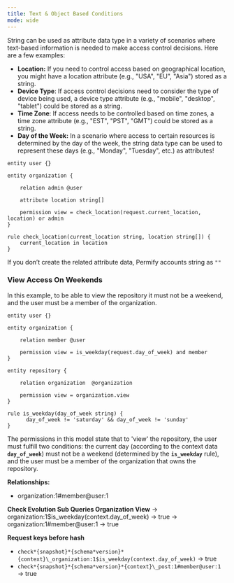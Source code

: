 ```yaml
---
title: Text & Object Based Conditions
mode: wide
---
```


String can be used as attribute data type in a variety of scenarios where text-based information is needed to make access control decisions. Here are a few examples:

- **Location:** If you need to control access based on geographical location, you might have a location attribute (e.g., "USA", "EU", "Asia") stored as a string.
- **Device Type**: If access control decisions need to consider the type of device being used, a device type attribute (e.g., "mobile", "desktop", "tablet") could be stored as a string.
- **Time Zone**: If access needs to be controlled based on time zones, a time zone attribute (e.g., "EST", "PST", "GMT") could be stored as a string.
- **Day of the Week:** In a scenario where access to certain resources is determined by the day of the week, the string data type can be used to represent these days (e.g., "Monday", "Tuesday", etc.) as attributes!

```perm
entity user {}

entity organization {

	relation admin @user

	attribute location string[]

	permission view = check_location(request.current_location, location) or admin
}

rule check_location(current_location string, location string[]) {
	current_location in location
}
```

<Warning>If you don’t create the related attribute data, Permify accounts string as `""`</Warning>

### View Access On Weekends

In this example, to be able to view the repository it must not be a weekend, and the user must be a member of the organization.

```perm
entity user {}

entity organization {

    relation member @user

    permission view = is_weekday(request.day_of_week) and member
}

entity repository {

    relation organization  @organization

    permission view = organization.view
}

rule is_weekday(day_of_week string) {
      day_of_week != 'saturday' && day_of_week != 'sunday'
}
```

The permissions in this model state that to 'view' the repository, the user must fulfill two conditions: the current day (according to the context data **`day_of_week`**) must not be a weekend (determined by the **`is_weekday`** rule), and the user must be a member of the organization that owns the repository.

**Relationships:**

- organization:1#member@user:1

**Check Evolution Sub Queries Organization View**
→ organization:1$is_weekday(context.day_of_week) → true
→ organization:1#member@user:1 → true

**Request keys before hash**

- `check*{snapshot}*{schema*version}*{context}\_organization:1$is_weekday(context.day_of_week)` → true
- `check*{snapshot}*{schema*version}*{context}\_post:1#member@user:1` → true


